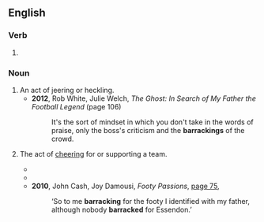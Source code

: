==English==

===Verb===
{{head|en|verb form}}

# {{present participle of|en|barrack|nocat=1}}

===Noun===
{{en-noun}}

# An act of jeering or heckling.
#* '''2012''', Rob White, ‎Julie Welch, ''The Ghost: In Search of My Father the Football Legend'' (page 106)
#*: It's the sort of mindset in which you don't take in the words of praise, only the boss's criticism and the '''barrackings''' of the crowd.
# {{lb|en|Australia|New Zealand}} The act of [[cheer]]ing for or supporting a team.
#* {{quote-text|en|year=1988|author=J. A. Mangan (editor)|title=Pleasure, Profit, Proselytism: British Culture and Sport at Home and Abroad 1700-1914|page=266|url=http://books.google.com.au/books?id=MtMskDfTkjsC&pg=PA266&dq=%22barracking%22%7C%22barracked%22+-intitle:%22barrack%7Cbarracks%22&hl=en&ei=P5zLTp_SGOKziQej2OXQDg&sa=X&oi=book_result&ct=result&sqi=2&redir_esc=y#v=onepage&q=%22barracking%22%7C%22barracked%22%20-intitle%3A%22barrack%7Cbarracks%22&f=false|passage=The only really unique aspect of Australian '''barracking''' is its idiom, the distinctive language and humour involved.}}
#* {{quote-text|en|year=2009|author=Roger Averill|title=Boy He Cry: An Island Odyssey|page=115|url=http://books.google.com.au/books?id=jNfh_j5S3QgC&pg=PA115&dq=%22barracking%22%7C%22barracked%22+-intitle:%22barrack%7Cbarracks%22&hl=en&ei=rqrLTsilH6XamAXko_CoDQ&sa=X&oi=book_result&ct=result&redir_esc=y#v=onepage&q=%22barracking%22%7C%22barracked%22%20-intitle%3A%22barrack%7Cbarracks%22&f=false|passage=I had by then explained to him my custom of occasionally listening to Australian Rules Football on our shortwave radio of a Saturday afternoon; how, despite my '''barracking''' for Essendon, I thought a player from Geelong, Gary Ablett, the best I had ever seen.}}
#* '''2010''', John Cash, Joy Damousi, ''Footy Passions'', [http://books.google.com.au/books?id=MVOPgZZi1S0C&pg=PA75&dq=%22barracking%22|%22barracked%22+-intitle:%22barrack|barracks%22&hl=en&ei=P5zLTp_SGOKziQej2OXQDg&sa=X&oi=book_result&ct=result&sqi=2&redir_esc=y#v=onepage&q=%22barracking%22|%22barracked%22%20-intitle%3A%22barrack|barracks%22&f=false page 75],
#*: ‘So to me '''barracking''' for the footy I identified with my father, although nobody '''barracked''' for Essendon.’